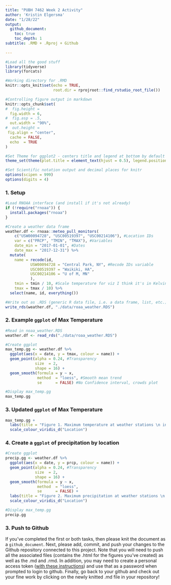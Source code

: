 ```yaml
---
title: "PUBH 7462 Week 2 Activity"
author: 'Kristin Elgersma'
date: "1/28/22"
output: 
  github_document:
    toc: true
    toc_depth: 1
subtitle: .RMD + .Rproj + Github
 
---
```


```r
#Load all the good stuff
library(tidyverse)
library(forcats)

#Working directory for .RMD
knitr::opts_knit$set(echo = TRUE,
                     root.dir = rprojroot::find_rstudio_root_file())

#Controlling figure output in markdown
knitr::opts_chunk$set(
#  fig.height =   
  fig.width = 6,
#  fig.asp = .5,
  out.width = "90%",
#  out.height = 
 fig.align = "center",
  cache = FALSE,
  echo  = TRUE
)

#Set Theme for ggplot2 - centers title and legend at bottom by default
theme_set(theme(plot.title = element_text(hjust = 0.5), legend.position = "bottom"))

#Set Scientific notation output and decimal places for knitr
options(scipen = 999)
options(digits = 4)
```

### 1. Setup

```r
#Load RNOAA interface (and install if it's not already)
if (!require("rnoaa")) {
  install.packages("rnoaa")
}

#Create a weather data frame  
weather.df <- rnoaa::meteo_pull_monitors(
    c("USW00094728", "USC00519397", "USC00214106"), #Location IDs
    var = c("PRCP", "TMIN", "TMAX"), #Variables 
    date_min = "2017-01-01", #Dates
    date_max = "2017-12-31") %>%
  mutate(
    name = recode(id, 
           USW00094728 = "Central Park, NY", #Recode IDs variable 
           USC00519397 = "Waikiki, HA",
           USC00214106 = "U of M, MN"
           ),
    tmin = tmin / 10, #Scale temperature for viz I think it's in Kelvin? 
    tmax = tmax / 10) %>%
  select(name, id, everything())

#Write out as .RDS (generic R data file, i.e. a data frame, list, etc.)
write_rds(weather.df, "./data/roaa_weather.RDS")
```

\pagebreak 

### 2. Example `ggplot` of Max Temperature  

```r
#Read in noaa_weather.RDS
weather.df <- read_rds("./data/roaa_weather.RDS")

#Create ggplot
max_temp.gg <- weather.df %>%
  ggplot(aes(x = date, y = tmax, colour = name)) + 
  geom_point(alpha = 0.24, #Transparency
             size  = 2,
             shape = 16) +
  geom_smooth(formula = y ~ x, 
              method  = "loess", #Smooth mean trend
              se      = FALSE) #No Confidence interval, crowds plot

#Display max_temp.gg
max_temp.gg
```

\pagebreak 

### 3. Updated `ggplot` of Max Temperature  

```r
max_temp.gg +
  labs(title = "Figure 1. Maximum temperature at weather stations \n in New York, Hawaii, and Minnesota in 2017", x = "Month", y = "Maximum temperature") +
  scale_colour_viridis_d("Location")
```

### 4. Create a `ggplot` of precipitation by location

```r
#Create ggplot
precip.gg <- weather.df %>%
  ggplot(aes(x = date, y = prcp, colour = name)) + 
  geom_point(alpha = 0.24, #Transparency
             size  = 2,
             shape = 16) +
  geom_smooth(formula = y ~ x, 
              method  = "loess",
              se      = FALSE) +  
  labs(title = "Figure 2. Maximum precipitation at weather stations \n in New York, Hawaii, and Minnesota in 2017", x = "Month", y = "Maximum precipitation") +
  scale_colour_viridis_d("Location")

#Display max_temp.gg
precip.gg
```


### 3. Push to Github  

If you've completed the first or both tasks, then please knit the document as a `github_document`. Next, please add, commit, and push your changes to the Github repository connected to this project. Note that you will need to push all the associated files (contains the .html for the figures you've created) as well as the .md and .rmd. In addition, you may need to create a personal access token ([with these instructions](https://docs.github.com/en/authentication/keeping-your-account-and-data-secure/creating-a-personal-access-token)) and use that as a password when prompted to login to github. Finally, go back to your github and check out your fine work by clicking on the newly knitted .md file in your repository!    

